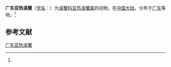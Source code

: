 {{Speciesbox
| name = 广东亚热溪蟹
| status = 
| status_system = 
| image = 
| genus = Yarepotamon
| species = guangdongense
| authority = (Dai et Tuerkay, 1997)<ref name='id12245'>{{cite web| url =http://www.bioinfo.cn/db05/BjdwSpecies.php?action=view&id=12245| title =广东亚热溪蟹| work =《中国动物物种编目数据库》| publisher =中国科学院微生物研究所| author =中国科学院动物研究所| accessdate =2009-04-28| deadurl =yes| archiveurl =https://web.archive.org/web/20160305050203/http://www.bioinfo.cn/db05/BjdwSpecies.php?action=view&id=12245| archivedate =2016-03-05}}</ref>
}}

'''广东亚热溪蟹'''（[[学名|学名]]：{{lang|la|''Yarepotamon guangdongense''}}）为[[溪蟹科|溪蟹科]][[亚热溪蟹属|亚热溪蟹属]]的动物。在[[中国大陆|中国大陆]]，分布于[[广东|广东]]等地。<ref name='id12245'/>

== 参考文献 ==
{{reflist}}

{{Wikispecies|Yarepotamon guangdongense}}
{{Taxonbar|from=Q14523561}}

[[Category:亚热溪蟹属|广东亚热溪蟹]]


{{螃蟹小作品}}